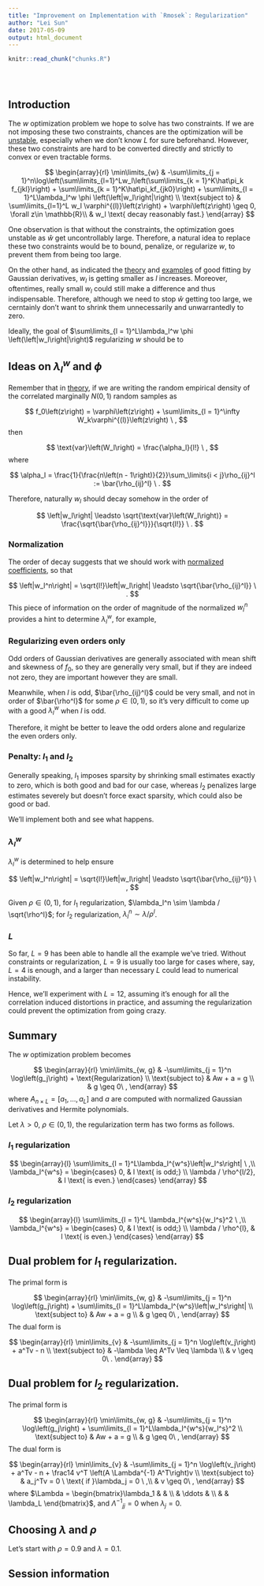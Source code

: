 ```yaml
---
title: "Improvement on Implementation with `Rmosek`: Regularization"
author: "Lei Sun"
date: 2017-05-09
output: html_document
---
```


<!-- The file analysis/chunks.R contains chunks that define default settings
shared across the workflowr files. -->
```r
knitr::read_chunk("chunks.R")
```

<!-- Update knitr chunk options -->
```r
```

<!-- Insert the date the file was last updated -->
```r
```

<!-- Insert the code version (Git commit SHA1) if Git repository exists and R
 package git2r is installed -->
```r
```

<!-- Add your analysis here -->

## Introduction

The $w$ optimization problem we hope to solve has two constraints.  If we are not imposing these two constraints, chances are the optimization will be [unstable](gaussian_derivatives_3.html), especially when we don't know $L$ for sure beforehand.  However, these two constraints are hard to be converted directly and strictly to convex or even tractable forms.

$$
\begin{array}{rl}
\min\limits_{w} & -\sum\limits_{j = 1}^n\log\left(\sum\limits_{l=1}^Lw_l\left(\sum\limits_{k = 1}^K\hat\pi_k  f_{jkl}\right) + \sum\limits_{k = 1}^K\hat\pi_kf_{jk0}\right) + 
\sum\limits_{l = 1}^L\lambda_l^w
\phi
\left(\left|w_l\right|\right)
\\
\text{subject to} & \sum\limits_{l=1}^L w_l \varphi^{(l)}\left(z\right) + \varphi\left(z\right) \geq 0, \forall z\in \mathbb{R}\\
& w_l \text{ decay reasonably fast.}
\end{array}
$$

One observation is that without the constraints, the optimization goes unstable as $\hat w$ get uncontrollably large.  Therefore, a natural idea to replace these two constraints would be to bound, penalize, or regularize $w$, to prevent them from being too large.

On the other hand, as indicated the [theory](gaussian_derivatives.html) and [examples](mosek_reg.html) of good fitting by Gaussian derivatives, $w_l$ is getting smaller as $l$ increases.  Moreover, oftentimes, really small $w_l$ could still make a difference and thus indispensable.  Therefore, although we need to stop $\hat w$ getting too large, we cerntainly don't want to shrink them unnecessarily and unwarrantedly to zero.

Ideally, the goal of $\sum\limits_{l = 1}^L\lambda_l^w \phi \left(\left|w_l\right|\right)$ regularizing $w$ should be to

\begin{enumerate}
\item automatically choose a good highest order of fitted Gaussian derivatives, that is, to make unnecessary higher order $w_l$'s to be zero;
\item prevent $w_l$'s to be too large;
\item make sure $w_l$'s decay as expected;
\item keep non-zero $w_l$'s, however small in magnitude, non-zero;
\item keep the convexity of the problem to faciliate the computation.
\end{enumerate}

## Ideas on $\lambda_l^w$ and $\phi$

Remember that in [theory](gaussian_derivatives.html), if we are writing the random empirical density of the correlated marginally $N\left(0, 1\right)$ random samples as

$$
f_0\left(z\right) = \varphi\left(z\right) + \sum\limits_{l = 1}^\infty W_k\varphi^{(l)}\left(z\right) \ ,
$$
then

$$
\text{var}\left(W_l\right) = \frac{\alpha_l}{l!} \ ,
$$
where

$$
\alpha_l = \frac{1}{\frac{n\left(n - 1\right)}{2}}\sum_\limits{i < j}\rho_{ij}^l := \bar{\rho_{ij}^l} \ .
$$

Therefore, naturally $w_l$ should decay somehow in the order of

$$
\left|w_l\right| \leadsto \sqrt{\text{var}\left(W_l\right)} =
\frac{\sqrt{\bar{\rho_{ij}^l}}}{\sqrt{l!}} \ .
$$

### Normalization

The order of decay suggests that we should work with [normalized coefficients](mosek_reg_2.html), so that

$$
\left|w_l^n\right| = \sqrt{l!}\left|w_l\right| \leadsto 
\sqrt{\bar{\rho_{ij}^l}} \ .
$$
This piece of information on the order of magnitude of the normalized $w_l^n$ provides a hint to determine $\lambda_l^w$, for example,

### Regularizing even orders only

Odd orders of Gaussian derivatives are generally associated with mean shift and skewness of $f_0$, so they are generally very small, but if they are indeed not zero, they are important however they are small.

Meanwhile, when $l$ is odd, $\bar{\rho_{ij}^l}$ could be very small, and not in order of $\bar{\rho^l}$ for some $\rho \in \left(0, 1\right)$, so it's very difficult to come up with a good $\lambda_l^w$ when $l$ is odd.

Therefore, it might be better to leave the odd orders alone and regularize the even orders only.

### Penalty: $l_1$ and $l_2$

Generally speaking, $l_1$ imposes sparsity by shrinking small estimates exactly to zero, which is both good and bad for our case, whereas $l_2$ penalizes large estimates severely but doesn't force exact sparsity, which could also be good or bad.

We'll implement both and see what happens.

### $\lambda_l^w$

$\lambda_l^w$ is determined to help ensure 

$$
\left|w_l^n\right| = \sqrt{l!}\left|w_l\right| \leadsto 
\sqrt{\bar{\rho_{ij}^l}} \ ,
$$

Given $\rho \in \left(0, 1\right)$, for $l_1$ regularization, $\lambda_l^n \sim \lambda / \sqrt{\rho^l}$; for $l_2$ regularization, $\lambda_l^n \sim \lambda / \rho^l$.

### $L$

So far, $L = 9$ has been able to handle all the example we've tried.  Without constraints or regularization, $L = 9$ is usually too large for cases where, say, $L = 4$ is enough, and a larger than necessary $L$ could lead to numerical instability.

Hence, we'll experiment with $L = 12$, assuming it's enough for all the correlation induced distortions in practice, and assuming the regularization could prevent the optimization from going crazy.

## Summary

The $w$ optimization problem becomes

$$
\begin{array}{rl}
\min\limits_{w, g} & 
-\sum\limits_{j = 1}^n
\log\left(g_j\right) 
+
\text{Regularization}
\\
\text{subject to}
& Aw + a = g \\
& g \geq 0\ ,
\end{array}
$$
where $A_{n \times L} = \left[a_1,\ldots, a_L\right]$ and $a$ are computed with normalized Gaussian derivatives and Hermite polynomials.

Let $\lambda > 0$, $\rho \in \left(0, 1\right)$, the regularization term has two forms as follows.

### $l_1$ regularization

$$
\begin{array}{l}
\sum\limits_{l = 1}^L\lambda_l^{w^s}\left|w_l^s\right| \ ,\\
\lambda_l^{w^s} = \begin{cases}
0, & l \text{ is odd;} \\
\lambda / \rho^{l/2}, & l \text{ is even.}
\end{cases}
\end{array}
$$

### $l_2$ regularization

$$
\begin{array}{l}
\sum\limits_{l = 1}^L \lambda_l^{w^s}{w_l^s}^2 \ ,\\
\lambda_l^{w^s} = \begin{cases}
0, & l \text{ is odd;} \\
\lambda / \rho^{l}, & l \text{ is even.}
\end{cases}
\end{array}
$$

## Dual problem for $l_1$ regularization.

The primal form is

$$
\begin{array}{rl}
\min\limits_{w, g} & 
-\sum\limits_{j = 1}^n
\log\left(g_j\right) 
+
\sum\limits_{l = 1}^L\lambda_l^{w^s}\left|w_l^s\right|
\\
\text{subject to}
& Aw + a = g \\
& g \geq 0\ ,
\end{array}
$$
The dual form is

$$
\begin{array}{rl}
\min\limits_{v} & 
-\sum\limits_{j = 1}^n
\log\left(v_j\right) 
+ a^Tv - n
\\
\text{subject to}
& -\lambda \leq A^Tv \leq \lambda \\
& v \geq 0\ .
\end{array}
$$

## Dual problem for $l_2$ regularization.

The primal form is

$$
\begin{array}{rl}
\min\limits_{w, g} & 
-\sum\limits_{j = 1}^n
\log\left(g_j\right) 
+
\sum\limits_{l = 1}^L\lambda_l^{w^s}{w_l^s}^2
\\
\text{subject to}
& Aw + a = g \\
& g \geq 0\ ,
\end{array}
$$
The dual form is

$$
\begin{array}{rl}
\min\limits_{v} & 
-\sum\limits_{j = 1}^n
\log\left(v_j\right) 
+ a^Tv - n
+ \frac14 v^T \left(A \Lambda^{-1} A^T\right)v
\\
\text{subject to}
& a_j^Tv = 0 \  \text{ if }\lambda_j = 0 \ ,\\
& v \geq 0\ ,
\end{array}
$$
where $\Lambda = \begin{bmatrix}\lambda_1 & & \\ & \ddots & \\ & & \lambda_L   \end{bmatrix}$, and ${\Lambda^{-1}}_{jj} = 0$ when $\lambda_j = 0$.

## Choosing $\lambda$ and $\rho$

Let's start with $\rho = 0.9$ and $\lambda = 0.1$.

## Session information

<!-- Insert the session information into the document -->
```r
```
